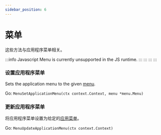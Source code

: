 ```yaml
---
sidebar_position: 6
---
```


# 菜单

这些方法与应用程序菜单相关。

:::info Javascript
  Menu is currently unsupported in the JS runtime.
::: :::
::: :::

### 设置应用程序菜单

Sets the application menu to the given [menu](../menus.mdx).

Go: `MenuSetApplicationMenu(ctx context.Context, menu *menu.Menu)`

### 更新应用程序菜单

将应用程序菜单设置为给定的[应用菜单](../../reference/menus)。

Go: `MenuUpdateApplicationMenu(ctx context.Context)`
